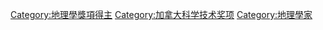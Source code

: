 {{Cat main|緬西獎章}}

[[Category:地理學獎項得主|Category:地理學獎項得主]]
[[Category:加拿大科学技术奖项|Category:加拿大科学技术奖项]]
[[Category:地理學家|Category:地理學家]]